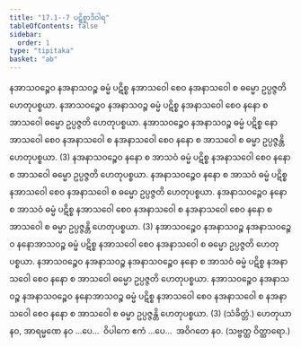 ```yaml
---
title: "17.1--7 ပဋိစ္စာဒိဝါရ"
tableOfContents: false
sidebar:
  order: 1
type: "tipitaka"
basket: "ab"
---
```



<DynamicBreadcrumb />

<Division number="31">

<Paragraph number="87">
နအာသဝဉ္စေဝ နအနာသဝဉ္စ ဓမ္မံ ပဋိစ္စ နအာသဝေါ စေဝ နအနာသဝေါ စ ဓမ္မော ဥပ္ပဇ္ဇတိ ဟေတုပစ္စယာ. နအာသဝဉ္စေဝ နအနာသဝဉ္စ ဓမ္မံ ပဋိစ္စ နအနာသဝေါ စေဝ နနော စ အာသဝေါ ဓမ္မော ဥပ္ပဇ္ဇတိ ဟေတုပစ္စယာ. နအာသဝဉ္စေဝ နအနာသဝဉ္စ ဓမ္မံ ပဋိစ္စ နောအာသဝေါ စေဝ နအနာသဝေါ စ နအနာသဝေါ စေဝ နနော စ အာသဝေါ စ ဓမ္မာ ဥပ္ပဇ္ဇန္တိ ဟေတုပစ္စယာ. (3)
</Paragraph>

<Paragraph number="88">
နအနာသဝဉ္စေဝ နနော စ အာသဝံ ဓမ္မံ ပဋိစ္စ နအနာသဝေါ စေဝ နနော စ အာသဝေါ ဓမ္မော ဥပ္ပဇ္ဇတိ ဟေတုပစ္စယာ. နအနာသဝဉ္စေဝ နနော စ အာသဝံ ဓမ္မံ ပဋိစ္စ နအာသဝေါ စေဝ နအနာသဝေါ စ ဓမ္မော ဥပ္ပဇ္ဇတိ ဟေတုပစ္စယာ. နအနာသဝဉ္စေဝ နနော စ အာသဝံ ဓမ္မံ ပဋိစ္စ နအာသဝေါ စေဝ နအနာသဝေါ စ နအနာသဝေါ စေဝ နနော စ အာသဝေါ စ ဓမ္မာ ဥပ္ပဇ္ဇန္တိ ဟေတုပစ္စယာ. (3)
</Paragraph>

<Paragraph number="89">
နအာသဝဉ္စေဝ နအနာသဝဉ္စ နအနာသဝဉ္စေဝ နနောအာသဝဉ္စ ဓမ္မံ ပဋိစ္စ နအာသဝေါ စေဝ နအနာသဝေါ စ ဓမ္မော ဥပ္ပဇ္ဇတိ ဟေတုပစ္စယာ. နအာသဝဉ္စေဝ နအနာသဝဉ္စ နအနာသဝဉ္စေဝ နနော စ အာသဝံ ဓမ္မံ ပဋိစ္စ နအနာသဝေါ စေဝ နနော စ အာသဝေါ ဓမ္မော ဥပ္ပဇ္ဇတိ ဟေတုပစ္စယာ. နအာသဝဉ္စေဝ နအနာသဝဉ္စ နအနာသဝဉ္စေဝ နနောအာသဝဉ္စ ဓမ္မံ ပဋိစ္စ နအာသဝေါ စေဝ နအနာသဝေါ စ နအနာသဝေါ စေဝ နနော စ အာသဝေါ စ ဓမ္မာ ဥပ္ပဇ္ဇန္တိ ဟေတုပစ္စယာ. (3) (သံခိတ္တံ.)
</Paragraph>

<Paragraph number="90">
ဟေတုယာ နဝ, အာရမ္မဏေ နဝ …ပေ…  ဝိပါကေ ဧကံ …ပေ…  အဝိဂတေ နဝ. (သဗ္ဗတ္ထ ဝိတ္ထာရော.)
</Paragraph>
</Division>